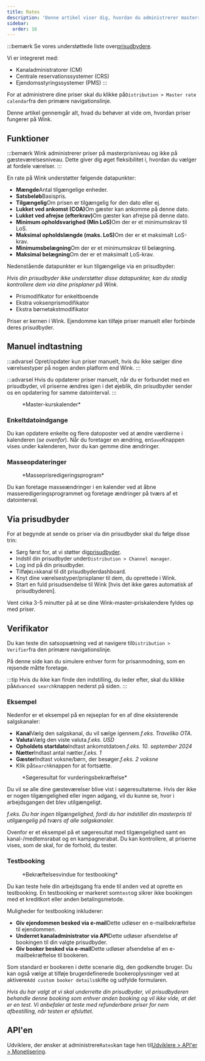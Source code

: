 ```yaml
---
title: Rates
description: 'Denne artikel viser dig, hvordan du administrerer masterrater på Wink.'
sidebar:
  order: 16
---
```


:::bemærk
Se vores understøttede liste over[prisudbydere](/extranet/rate-providers).

Vi er integreret med:

* Kanaladministratorer (CM)
* Centrale reservationssystemer (CRS)
* Ejendomsstyringssystemer (PMS)
  :::

For at administrere dine priser skal du klikke på`Distribution > Master rate calendar`fra den primære navigationslinje.

Denne artikel gennemgår alt, hvad du behøver at vide om, hvordan priser fungerer på Wink.

## Funktioner

:::bemærk
Wink administrerer priser på masterprisniveau og ikke på gæsteværelsesniveau. Dette giver dig øget fleksibilitet i, hvordan du vælger at fordele værelser.
:::

En rate på Wink understøtter følgende datapunkter:

* **Mængde**Antal tilgængelige enheder.
* **Satsbeløb**Basispris.
* **Tilgængelig**Om prisen er tilgængelig for den dato eller ej.
* **Lukket ved ankomst (COA)**&#x4F;m gæster kan ankomme på denne dato.
* **Lukket ved afrejse (efterkrav)**&#x4F;m gæster kan afrejse på denne dato.
* **Minimum opholdsvarighed (Min LoS)**&#x4F;m der er et minimumskrav til LoS.
* **Maksimal opholdslængde (maks. LoS)**&#x4F;m der er et maksimalt LoS-krav.
* **Minimumsbelægning**Om der er et minimumskrav til belægning.
* **Maksimal belægning**Om der er et maksimalt LoS-krav.

Nedenstående datapunkter er kun tilgængelige via en prisudbyder:

*Hvis din prisudbyder ikke understøtter disse datapunkter, kan du stadig kontrollere dem via dine prisplaner på Wink.*

* Prismodifikator for enkeltboende
* Ekstra voksenprismodifikator
* Ekstra børnetakstmodifikator

Priser er kernen i Wink. Ejendomme kan tilføje priser manuelt eller forbinde deres prisudbyder.

## Manuel indtastning

:::advarsel
Opret/opdater kun priser manuelt, hvis du ikke sælger dine værelsestyper på nogen anden platform end Wink.
:::

:::advarsel
Hvis du opdaterer priser manuelt, når du er forbundet med en prisudbyder, vil priserne ændres igen i det øjeblik, din prisudbyder sender os en opdatering for samme datointerval.
:::

<figure>
  <CloudinaryImage width="700" height="251" resize="scale" quality="best" alt="Master-kurskalender" src="academy/rate-calendar" errorImage="noimage_opaque_nyrtl0.png" />

  <figcaption>*Master-kurskalender*</figcaption>
</figure>


### Enkeltdatoindgange

Du kan opdatere enkelte og flere datoposter ved at ændre værdierne i kalenderen (*se ovenfor*). Når du foretager en ændring, en`Save`Knappen vises under kalenderen, hvor du kan gemme dine ændringer.

### Masseopdateringer

<figure>
  <CloudinaryImage width="700" height="267" resize="scale" quality="best" alt="Masseprisredigeringsprogram" src="academy/bulk-editor" errorImage="noimage_opaque_nyrtl0.png" />

  <figcaption>*Masseprisredigeringsprogram*</figcaption>
</figure>


Du kan foretage masseændringer i en kalender ved at åbne masseredigeringsprogrammet og foretage ændringer på tværs af et datointerval.

## Via prisudbyder

For at begynde at sende os priser via din prisudbyder skal du følge disse trin:

* Sørg først for, at vi støtter dig[prisudbyder](/extranet/rate-providers).
* Indstil din prisudbyder under`Distribution > Channel manager`.
* Log ind på din prisudbyder.
* Tilføj`Wink`kanal til dit prisudbyderdashboard.
* Knyt dine værelsestyper/prisplaner til dem, du oprettede i Wink.
* Start en fuld prisudsendelse til Wink \[hvis det ikke gøres automatisk af prisudbyderen].

Vent cirka 3-5 minutter på at se dine Wink-master-priskalendere fyldes op med priser.

## Verifikator

Du kan teste din satsopsætning ved at navigere til`Distribution > Verifier`fra den primære navigationslinje.

På denne side kan du simulere enhver form for prisanmodning, som en rejsende måtte foretage.

:::tip
Hvis du ikke kan finde den indstilling, du leder efter, skal du klikke på`Advanced search`knappen nederst på siden.
:::

### Eksempel

Nedenfor er et eksempel på en rejseplan for en af ​​dine eksisterende salgskanaler:

* **Kanal**Vælg den salgskanal, du vil sælge igennem.*f.eks. Traveliko OTA*.
* **Valuta**Vælg den viste valuta.*f.eks. USD*
* **Opholdets startdato**Indtast ankomstdatoen.*f.eks. 10. september 2024*
* **Nætter**Indtast antal nætter.*f.eks. 1*
* **Gæster**Indtast voksne/børn, der besøger.*f.eks. 2 voksne*
* Klik på`Search`knappen for at fortsætte.

<figure>
  <CloudinaryImage width="350" height="501" resize="scale" quality="best" alt="Resultat af vurderingsverificering" src="academy/rate-verifier" errorImage="noimage_opaque_nyrtl0.png" />

  <figcaption>*Søgeresultat for vurderingsbekræftelse*</figcaption>
</figure>


Du vil se alle dine gæsteværelser blive vist i søgeresultaterne.
Hvis der ikke er nogen tilgængelighed eller ingen adgang, vil du kunne se, hvor i arbejdsgangen det blev utilgængeligt.

*f.eks. Du har ingen tilgængelighed, fordi du har indstillet din masterpris til utilgængelig på tværs af alle salgskanaler.*

Ovenfor er et eksempel på et søgeresultat med tilgængelighed samt en kanal-/medlemsrabat og en kampagnerabat.
Du kan kontrollere, at priserne vises, som de skal, for de forhold, du tester.

### Testbooking

<figure>
  <CloudinaryImage width="350" height="459" resize="scale" quality="best" alt="Testbooking-modal" src="academy/test-booking" errorImage="noimage_opaque_nyrtl0.png" />

  <figcaption>*Bekræftelsesvindue for testbooking*</figcaption>
</figure>


Du kan teste hele din arbejdsgang fra ende til anden ved at oprette en testbooking.
En testbooking er markeret som`test`og sikrer ikke bookingen med et kreditkort eller anden betalingsmetode.

Muligheder for testbooking inkluderer:

* **Giv ejendommen besked via e-mail**Dette udløser en e-mailbekræftelse til ejendommen.
* **Underret kanaladministrator via API**Dette udløser afsendelse af bookingen til din valgte prisudbyder.
* **Giv booker besked via e-mail**Dette udløser afsendelse af en e-mailbekræftelse til bookeren.

Som standard er bookeren i dette scenarie dig, den godkendte bruger. Du kan også vælge at tilføje brugerdefinerede bookeroplysninger ved at aktivere`Add custom booker details`skifte og udfylde formularen.

*Hvis du har valgt at vi skal underrette din prisudbyder, vil prisudbyderen behandle denne booking som enhver anden booking og vil ikke vide, at det er en test. Vi anbefaler at teste med refunderbare priser for nem afbestilling, når testen er afsluttet.*

## API'en

Udviklere, der ønsker at administrere`Rates`kan tage hen til[Udviklere > API'er > Monetisering](/developers/apis/#monetize-api).

